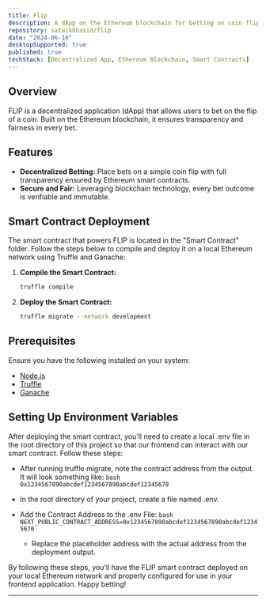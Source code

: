 ```yaml
---
title: Flip
description: A dApp on the Ethereum blockchain for betting on coin flips, ensuring transparency and fairness
repository: satwikbhasin/flip
date: "2024-06-10"
desktopSupported: true
published: true
techStack: [Decentralized App, Ethereum Blockchain, Smart Contracts]
---
```


## Overview

FLIP is a decentralized application (dApp) that allows users to bet on the flip of a coin. Built on the Ethereum blockchain, it ensures transparency and fairness in every bet.

## Features

- **Decentralized Betting:** Place bets on a simple coin flip with full transparency ensured by Ethereum smart contracts.
- **Secure and Fair:** Leveraging blockchain technology, every bet outcome is verifiable and immutable.

## Smart Contract Deployment

The smart contract that powers FLIP is located in the "Smart Contract" folder. Follow the steps below to compile and deploy it on a local Ethereum network using Truffle and Ganache:

1. **Compile the Smart Contract:**

   ```bash
   truffle compile
   ```

2. **Deploy the Smart Contract:**
   ```bash
   truffle migrate --network development
   ```

## Prerequisites

Ensure you have the following installed on your system:

- [Node.js](https://nodejs.org/)
- [Truffle](https://www.trufflesuite.com/truffle)
- [Ganache](https://www.trufflesuite.com/ganache)

## Setting Up Environment Variables

After deploying the smart contract, you'll need to create a local .env file in the root directory of this project so that our frontend can interact with our smart contract. Follow these steps:

- After running truffle migrate, note the contract address from the output. It will look something like:
  `bash
0x1234567890abcdef1234567890abcdef12345678
`

- In the root directory of your project, create a file named .env.

- Add the Contract Address to the .env File:
  `bash
NEXT_PUBLIC_CONTRACT_ADDRESS=0x1234567890abcdef1234567890abcdef12345670
`

  - Replace the placeholder address with the actual address from the deployment output.

By following these steps, you'll have the FLIP smart contract deployed on your local Ethereum network and properly configured for use in your frontend application. Happy betting!

---
